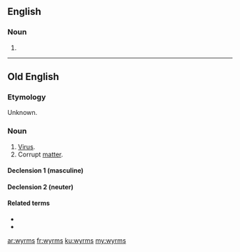 ==English==

===Noun===
{{head|en|plural}}

# {{plural of|wyrm|lang=en}}

----
==Old English==

===Etymology===
Unknown. 

===Noun===
{{ang-noun|mn}}

# [[virus|Virus]].
# Corrupt [[matter]].

====Declension 1 (masculine)====
{{ang-decl-noun-a-m|wyrms}}

====Declension 2 (neuter)====
{{ang-decl-noun-a-n|wyrms}}

====Related terms====
* {{l|ang|ġewyrms}}
* {{l|ang|wyrmsan}}

[[ar:wyrms]]
[[fr:wyrms]]
[[ku:wyrms]]
[[my:wyrms]]